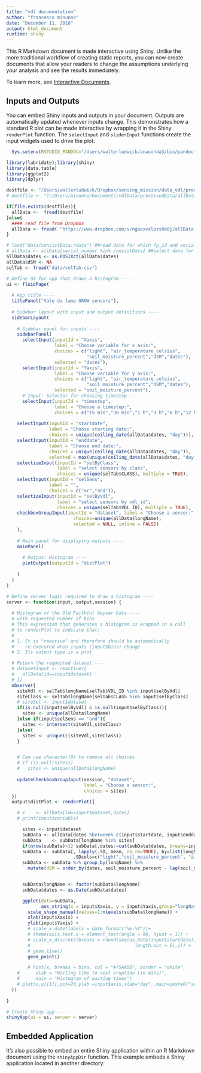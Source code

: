 ```yaml
---
title: "vdl documentation"
author: "francesco minunno"
date: "December 11, 2018"
output: html_document
runtime: shiny
---
```



This R Markdown document is made interactive using Shiny. Unlike the more traditional workflow of creating static reports, you can now create documents that allow your readers to change the assumptions underlying your analysis and see the results immediately. 

To learn more, see [Interactive Documents](http://rmarkdown.rstudio.com/authoring_shiny.html).

## Inputs and Outputs

You can embed Shiny inputs and outputs in your document. Outputs are automatically updated whenever inputs change.  This demonstrates how a standard R plot can be made interactive by wrapping it in the Shiny `renderPlot` function. The `selectInput` and `sliderInput` functions create the input widgets used to drive the plot.

```r
  Sys.setenv(RSTUDIO_PANDOC="/Users/walterludwick/anaconda3/bin/pandoc")

library(lubridate);library(shiny)
library(data.table)
library(ggplot2)
library(dplyr)

destfile <- "/Users/walterludwick/Dropbox/sensing_mission/data_vdl/processedData/allData.csv" #path for wl
# destfile <- "C:/Users/minunno/Documents/vdlData/processedData/allData.csv" #path for fm

if(file.exists(destfile)){
  allData <-  fread(destfile)
}else{
  #### read file from DropBox
  allData <- fread( "https://www.dropbox.com/s/ngaexvxlazshb0j/allData.csv?dl=1")
}

# load("data/consistData.rdata") ##read data for which fp_id and serial number are consistent
# allData <- allData[serial_number %in% consistData] ##select data for which fp_id and serial number are consistent
allData$dates <- as.POSIXct(allData$dates)
allData$dSM <- NA
selTab <- fread("data/selTab.csv")

# Define UI for app that draws a histogram ----
ui <- fluidPage(
  
  # App title ----
  titlePanel("Vale da lama GROW sensors"),
  
  # Sidebar layout with input and output definitions ----
  sidebarLayout(
    
    # Sidebar panel for inputs ----
    sidebarPanel(
      selectInput(inputId = "Xaxis",
                  label = "Choose variable for x axis:",
                  choices = c("light", "air_temperature_celsius",
                              "soil_moisture_percent","dSM","dates"),
                  selected = "dates"),
      selectInput(inputId = "Yaxis",
                  label = "Choose variable for y axis:",
                  choices = c("light", "air_temperature_celsius",
                              "soil_moisture_percent","dSM","dates"),
                  selected = "soil_moisture_percent"),
      # Input: Selector for choosing timestep ----
      selectInput(inputId = "timestep",
                  label = "Choose a timestep:",
                  choices = c("15 min","30 min","1 h","3 h","6 h","12 h","1 d")),
      
    selectInput(inputId = "startdate",
                label = "Choose starting date:",
                choices = unique(ceiling_date(allData$dates, "day"))),
    selectInput(inputId = "enddate",
                label = "Choose end date:",
                choices = unique(ceiling_date(allData$dates, "day")),
                selected = max(unique(ceiling_date(allData$dates, "day")))),
    selectizeInput(inputId = "selByClass",
                   label = "select sensors by class", 
                   choices = unique(selTab$CLASS), multiple = TRUE),
    selectInput(inputId = "selSens",
                label = "",
                choices = c("or","and")),
    selectizeInput(inputId = "selByVdl",
                   label = "select sensors by vdl_id", 
                   choices = unique(selTab$VDL_ID), multiple = TRUE),
    checkboxGroupInput(inputId = "dataset", label = "Choose a sensor:", 
                         choices=unique(allData$longName),
                         selected = NULL, inline = FALSE)
    ),
    
    # Main panel for displaying outputs ----
    mainPanel(
      
      # Output: Histogram ----
      plotOutput(outputId = "distPlot")
      
    )
  )
)

# Define server logic required to draw a histogram ----
server <- function(input, output,session) {
  
  # Histogram of the Old Faithful Geyser Data ----
  # with requested number of bins
  # This expression that generates a histogram is wrapped in a call
  # to renderPlot to indicate that:
  #
  # 1. It is "reactive" and therefore should be automatically
  #    re-executed when inputs (input$bins) change
  # 2. Its output type is a plot

  # Return the requested dataset ----
  # datasetInput <- reactive({
  #   allData[id==input$dataset]
  # })
  observe({
    siteVdl <- selTab$longName[selTab$VDL_ID %in% input$selByVdl]
    siteClass <- selTab$longName[selTab$CLASS %in% input$selByClass]
    # siteSel <- input$dataset
    if(is.null(input$selByVdl) & is.null(input$selByClass)){
      sites <- unique(allData$longName)
    }else if(input$selSens == "and"){
      sites <- intersect(siteVdl,siteClass)
    }else{
      sites <- unique(c(siteVdl,siteClass))
    }


    # Can use character(0) to remove all choices
    # if (is.null(sites))
    #   sites <- unique(allData$longName)
    
    updateCheckboxGroupInput(session, "dataset",
                             label = "Choose a sensor:",
                             choices = sites)
  })
  output$distPlot <- renderPlot({

    # x    <- allData[id==input$dataset,dates]
    # print(input$variable)

      sites <- input$dataset
      subData <- allData[dates %between% c(input$startdate, input$enddate)]
      subData    <- subData[longName %in% sites]
      if(nrow(subData)>1) subData[,dates:=cut(subData$dates, breaks=input$timestep)]
      subData <- subData[, lapply(.SD, mean, na.rm=TRUE), by=list(longName,dates),
                         .SDcols=c("light","soil_moisture_percent", "air_temperature_celsius") ]
      subData <- subData %>% group_by(longName) %>%
        mutate(dSM = order_by(dates, soil_moisture_percent - lag(soil_moisture_percent)))


      subData$longName <- factor(subData$longName)
      subData$dates <- as.Date(subData$dates)

      ggplot(data=subData,
             aes_string(x = input$Xaxis, y = input$Yaxis,group="longName",color="longName", shape="longName")) +
        scale_shape_manual(values=1:nlevels(subData$longName)) +
        xlab(input$Xaxis) +
        ylab(input$Yaxis) +
        # scale_x_date(labels = date_format("%m-%Y"))+
        # theme(axis.text.x = element_text(angle = 90, hjust = 1)) +
        # scale_x_discrete(breaks = round(seq(as.Date(input$startdate), as.Date(input$enddate),
        #                                       length.out = 5),1)) +
        # geom_line()
        geom_point()

        # hist(x, breaks = bins, col = "#75AADB", border = "white",
    #      xlab = "Waiting time to next eruption (in mins)",
    #      main = "Histogram of waiting times")
    # plot(x,y[[1]],pch=20,ylab =input$axis,xlab="day" ,main=paste0("sensor ID: ",input$dataset))
  })
  
}

# Create Shiny app ----
shinyApp(ui = ui, server = server)

```

## Embedded Application

It's also possible to embed an entire Shiny application within an R Markdown document using the `shinyAppDir` function. This example embeds a Shiny application located in another directory:

